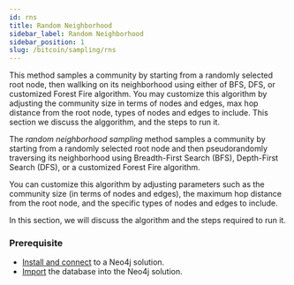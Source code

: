 ```yaml
---
id: rns
title: Random Neighborhood
sidebar_label: Random Neighborhood
sidebar_position: 1
slug: /bitcoin/sampling/rns
---
```


This method samples a community by starting from a randomly selected root node, then wallking on its neighborhood using either of BFS, DFS, or customized Forest Fire algorithm. You may customize this algorithm by adjusting the community size in terms of nodes and edges, max hop distance from the root node, types of nodes and edges to include.
This section we discuss the alggorithm, and the steps to run it. 


The _random neighborhood sampling_ method samples a community 
by starting from a randomly selected root node and then 
pseudorandomly traversing its neighborhood using 
Breadth-First Search (BFS), 
Depth-First Search (DFS), or a customized Forest Fire algorithm.

You can customize this algorithm by adjusting parameters such as 
the community size (in terms of nodes and edges), 
the maximum hop distance from the root node, 
and the specific types of nodes and edges to include.

In this section, we will discuss the algorithm and the steps required to run it.

### Prerequisite 

- [Install and connect](/docs/gs/installation#neo4j) to a Neo4j solution.
- [Import](/docs/bitcoin/etl/import) the database into the Neo4j solution.
